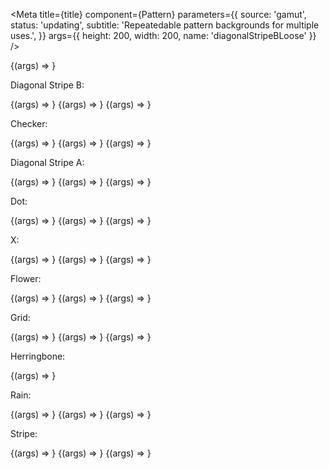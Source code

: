 

<Meta
  title={title}
  component={Pattern}
  parameters={{
    source: 'gamut',
    status: 'updating',
    subtitle: 'Repeatedable pattern backgrounds for multiple uses.',
  }}
  args={{ height: 200, width: 200, name: 'diagonalStripeBLoose' }}
/>

<Canvas>
  <Story name="Pattern" args={{ width: '100%', height: 200 }}>
    {(args) => <Pattern {...args} />}
  </Story>
</Canvas>

<PropsTable story="Pattern" />

Diagonal Stripe B:

<Canvas>
  <Story name="Pattern Diagonal Stripe B Loose">
    {(args) => <Pattern {...args} />}
  </Story>
  <Story
    name="Pattern Diagonal Stripe B Regular"
    args={{ name: 'diagonalStripeBRegular' }}
  >
    {(args) => <Pattern {...args} />}
  </Story>
  <Story
    name="Pattern Diagonal Stripe B Dense"
    args={{ name: 'diagonalStripeBDense' }}
  >
    {(args) => <Pattern {...args} />}
  </Story>
</Canvas>

Checker:

<Canvas>
  <Story name="Pattern: Checker Loose" args={{ name: 'checkerLoose' }}>
    {(args) => <Pattern {...args} />}
  </Story>
  <Story name="Pattern: Checker Regular" args={{ name: 'checkerRegular' }}>
    {(args) => <Pattern {...args} />}
  </Story>
  <Story name="Pattern: Checker Dense" args={{ name: 'checkerDense' }}>
    {(args) => <Pattern {...args} />}
  </Story>
</Canvas>

Diagonal Stripe A:

<Canvas>
  <Story
    name="Pattern: Diagonal Stripe A Loose"
    args={{ name: 'diagonalStripeALoose' }}
  >
    {(args) => <Pattern {...args} />}
  </Story>
  <Story
    name="Pattern: Diagonal Stripe A Regular"
    args={{ name: 'diagonalStripeARegular' }}
  >
    {(args) => <Pattern {...args} />}
  </Story>
  <Story
    name="Pattern: Diagonal Stripe A Dense"
    args={{ name: 'diagonalStripeADense' }}
  >
    {(args) => <Pattern {...args} />}
  </Story>
</Canvas>

Dot:

<Canvas>
  <Story name="Pattern: Dot Loose" args={{ name: 'dotLoose' }}>
    {(args) => <Pattern {...args} />}
  </Story>
  <Story name="Pattern: Dot Regular" args={{ name: 'dotRegular' }}>
    {(args) => <Pattern {...args} />}
  </Story>
  <Story name="Pattern: Dot Dense" args={{ name: 'dotDense' }}>
    {(args) => <Pattern {...args} />}
  </Story>
</Canvas>

X:

<Canvas>
  <Story name="Pattern: X Loose" args={{ name: 'xLoose' }}>
    {(args) => <Pattern {...args} />}
  </Story>
  <Story name="Pattern: X Regular" args={{ name: 'xRegular' }}>
    {(args) => <Pattern {...args} />}
  </Story>
  <Story name="Pattern: X Dense" args={{ name: 'xDense' }}>
    {(args) => <Pattern {...args} />}
  </Story>
</Canvas>

Flower:

<Canvas>
  <Story name="Pattern: Flower Loose" args={{ name: 'flowerLoose' }}>
    {(args) => <Pattern {...args} />}
  </Story>
  <Story name="Pattern: Flower Regular" args={{ name: 'flowerRegular' }}>
    {(args) => <Pattern {...args} />}
  </Story>
  <Story name="Pattern: Flower Dense" args={{ name: 'flowerDense' }}>
    {(args) => <Pattern {...args} />}
  </Story>
</Canvas>

Grid:

<Canvas>
  <Story name="Pattern: Grid Loose" args={{ name: 'gridLoose' }}>
    {(args) => <Pattern {...args} />}
  </Story>
  <Story name="Pattern: Grid Regular" args={{ name: 'gridRegular' }}>
    {(args) => <Pattern {...args} />}
  </Story>
  <Story name="Pattern: Grid Dense" args={{ name: 'gridDense' }}>
    {(args) => <Pattern {...args} />}
  </Story>
</Canvas>

Herringbone:

<Canvas>
  <Story name="Pattern: Herringbone" args={{ name: 'herringbone' }}>
    {(args) => <Pattern {...args} />}
  </Story>
</Canvas>

Rain:

<Canvas>
  <Story name="Pattern: Rain Loose" args={{ name: 'rainLoose' }}>
    {(args) => <Pattern {...args} />}
  </Story>
  <Story name="Pattern: Rain Regular" args={{ name: 'rainRegular' }}>
    {(args) => <Pattern {...args} />}
  </Story>
  <Story name="Pattern: Rain Dense" args={{ name: 'rainDense' }}>
    {(args) => <Pattern {...args} />}
  </Story>
</Canvas>

Stripe:

<Canvas>
  <Story name="Pattern: Stripe Loose" args={{ name: 'stripeLoose' }}>
    {(args) => <Pattern {...args} />}
  </Story>
  <Story name="Pattern: Stripe Regular" args={{ name: 'stripeRegular' }}>
    {(args) => <Pattern {...args} />}
  </Story>
  <Story name="Pattern: Stripe Dense" args={{ name: 'stripeDense' }}>
    {(args) => <Pattern {...args} />}
  </Story>
</Canvas>
